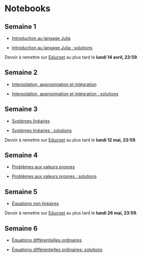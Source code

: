 # Notebooks

## Semaine 1

- [Introduction au langage Julia](notebooks/intro_julia.ipynb)

- [Introduction au langage Julia : solutions](notebooks/solutions_intro_julia.ipynb)

Devoir à remettre sur [Educnet](https://educnet.enpc.fr/mod/assign/view.php?id=70679) au plus tard le **lundi 14 avril, 23:59**.

## Semaine 2

- [Interpolation, approximation et intégration](notebooks/interpolation.ipynb)

- [Interpolation, approximation et intégration : solutions](notebooks/solutions_interpolation.ipynb)

## Semaine 3

- [Systèmes linéaires](notebooks/linear.ipynb)

- [Systèmes linéaires : solutions](notebooks/solutions_linear.ipynb)

Devoir à remettre sur [Educnet](https://educnet.enpc.fr/mod/assign/view.php?id=70815) au plus tard le **lundi 12 mai, 23:59**.

## Semaine 4

- [Problèmes aux valeurs propres](notebooks/eigen.ipynb)

- [Problèmes aux valeurs propres : solutions](notebooks/solutions_eigen.ipynb)

## Semaine 5

- [Équations non linéaires](notebooks/nonlinear.ipynb)

Devoir à remettre sur [Educnet](https://educnet.enpc.fr/mod/assign/view.php?id=70929) au plus tard le **lundi 26 mai, 23:59**.

## Semaine 6

- [Équations différentielles ordinaires](notebooks/odes.ipynb)

- [Équations différentielles ordinaires: solutions](notebooks/solutions_odes_sol.ipynb)

